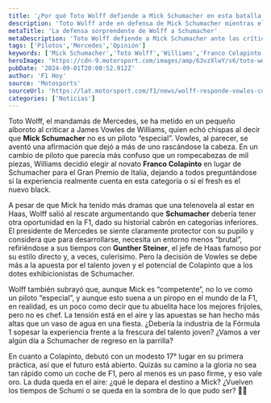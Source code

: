 ```yaml
---
title: '¿Por qué Toto Wolff defiende a Mick Schumacher en esta batalla inesperada?'
description: 'Toto Wolff arde en defensa de Mick Schumacher mientras el debate sobre experiencia versus juventud en la F1 cobra fuerza. ¿Qué pasará con el futuro del piloto?'
metaTitle: 'La defensa sorprendente de Wolff a Schumacher'
metaDescription: 'Toto Wolff defiende a Mick Schumacher ante las críticas. ¿Debería volver a la F1? Descubre qué significa esto para su futuro.'
tags: ['Pilotos','Mercedes','Opinión']
keywords: ['Mick Schumacher','Toto Wolff','Williams','Franco Colapinto','Fórmula 1']
heroImage: 'https://cdn-9.motorsport.com/images/amp/63vzXlwY/s6/toto-wolff-team-principal-and-.jpg'
pubDate: '2024-09-01T20:00:52.912Z'
author: 'F1 Hoy'
source: 'Motosports'
sourceUrl: 'https://lat.motorsport.com/f1/news/wolff-responde-vowles-comentario-schumacher/10649419/?utm_source=RSS&utm_medium=referral&utm_campaign=RSS-F1&utm_term=News&utm_content=lat'
categories: ['Noticias']
---
```

Toto Wolff, el mandamás de Mercedes, se ha metido en un pequeño alboroto al criticar a James Vowles de Williams, quien echó chispas al decir que **Mick Schumacher** no es un piloto “especial”. Vowles, al parecer, se aventó una afirmación que dejó a más de uno rascándose la cabeza. En un cambio de piloto que parecía más confuso que un rompecabezas de mil piezas, Williams decidió elegir al novato **Franco Colapinto** en lugar de Schumacher para el Gran Premio de Italia, dejando a todos preguntándose si la experiencia realmente cuenta en esta categoría o si el fresh es el nuevo black.

A pesar de que Mick ha tenido más dramas que una telenovela al estar en Haas, Wolff salió al rescate argumentando que **Schumacher** debería tener otra oportunidad en la F1, dado su historial cabrón en categorías inferiores. El presidente de Mercedes se siente claramente protector con su pupilo y considera que para desarrollarse, necesita un entorno menos “brutal”, refiriéndose a sus tiempos con **Gunther Steiner**, el jefe de Haas famoso por su estilo directo y, a veces, culerísimo. Pero la decisión de Vowles se debe más a la apuesta por el talento joven y el potencial de Colapinto que a los dotes exhibicionistas de Schumacher.

Wolff también subrayó que, aunque Mick es “competente”, no lo ve como un piloto “especial”, y aunque esto suena a un piropo en el mundo de la F1, en realidad, es un poco como decir que tu abuelita hace los mejores frijoles, pero no es chef. La tensión está en el aire y las apuestas se han hecho más altas que un vaso de agua en una fiesta. ¿Debería la industria de la Fórmula 1 sopesar la experiencia frente a la frescura del talento joven? ¿Vamos a ver algún día a Schumacher de regreso en la parrilla?

En cuanto a Colapinto, debutó con un modesto 17° lugar en su primera práctica, así que el futuro está abierto. Quizás su camino a la gloria no sea tan rápido como un coche de F1, pero al menos es un paso firme, y eso vale oro. La duda queda en el aire: ¿qué le depara el destino a Mick? ¿Vuelven los tiempos de Schumi o se queda en la sombra de lo que pudo ser? 🏁💨


